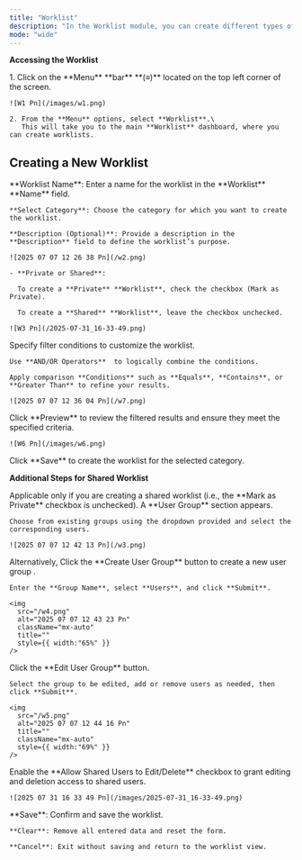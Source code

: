 ```yaml
---
title: "Worklist"
description: "In the Worklist module, you can create different types of worklists: Account Receivable, Coding, Credentialing, Coding Audit, and Facesheet. Each worklist type allows you to organize and streamline your tasks efficiently. Worklists created here will be reflected in their respective modules, ensuring seamless integration and easy access to your work items."
mode: "wide"
---
```


**Accessing the Worklist**

<Steps>
  <Step title="Navigate to the Worklist Section" icon="chevron-down">
    1. Click on the **Menu** **bar** **(≡)** located on the top left corner of the screen.

    ![W1 Pn](/images/w1.png)

    2. From the **Menu** options, select **Worklist**.\
       This will take you to the main **Worklist** dashboard, where you can create worklists.
  </Step>
</Steps>

## Creating a New Worklist

<Steps>
  <Step title="Enter Worklist Details">
    **Worklist Name**: Enter a name for the worklist in the **Worklist** **Name** field.

    **Select Category**: Choose the category for which you want to create the worklist.

    **Description (Optional)**: Provide a description in the **Description** field to define the worklist’s purpose.

    ![2025 07 07 12 26 38 Pn](/w2.png)

    - **Private or Shared**:

      To create a **Private** **Worklist**, check the checkbox (Mark as Private).

      To create a **Shared** **Worklist**, leave the checkbox unchecked.

    ![W3 Pn](/2025-07-31_16-33-49.png)
  </Step>
  <Step title="Define Filter Conditions">
    Specify filter conditions to customize the worklist.

    Use **AND/OR Operators**  to logically combine the conditions.

    Apply comparison **Conditions** such as **Equals**, **Contains**, or **Greater Than** to refine your results.

    ![2025 07 07 12 36 04 Pn](/w7.png)
  </Step>
  <Step title="Preview Worklist">
    Click **Preview** to review the filtered results and ensure they meet the specified criteria.

    ![W6 Pn](/images/w6.png)
  </Step>
  <Step title="Save Worklist">
    Click **Save** to create the worklist for the selected category.
  </Step>
</Steps>

**Additional Steps for Shared Worklist**

<Info>
  Applicable only if you are creating a shared worklist (i.e., the **Mark as Private** checkbox is unchecked).
</Info>

<Steps>
  <Step title="Select User Group">
    A **User Group** section appears.

    Choose from existing groups using the dropdown provided and select the corresponding users.

    ![2025 07 07 12 42 13 Pn](/w3.png)
  </Step>
  <Step title="Create a New User Group">
    Alternatively, Click the **Create User Group** button to create a new user group .

    Enter the **Group Name**, select **Users**, and click **Submit**.

    <img
      src="/w4.png"
      alt="2025 07 07 12 43 23 Pn"
      className="mx-auto"
      title=""
      style={{ width:"65%" }}
    />
  </Step>
  <Step title="Edit Existing User Group">
    Click the **Edit User Group** button.

    Select the group to be edited, add or remove users as needed, then click **Submit**.

    <img
      src="/w5.png"
      alt="2025 07 07 12 44 16 Pn"
      title=""
      className="mx-auto"
      style={{ width:"69%" }}
    />
  </Step>
  <Step title="Allow Shared Users to Edit/Delete">
    Enable the **Allow Shared Users to Edit/Delete** checkbox to grant editing and deletion access to shared users.

    ![2025 07 31 16 33 49 Pn](/images/2025-07-31_16-33-49.png)
  </Step>
</Steps>

<Steps>
  <Step title="Save or Cancel" icon="chevron-down">
    **Save**: Confirm and save the worklist.

    **Clear**: Remove all entered data and reset the form.

    **Cancel**: Exit without saving and return to the worklist view.
  </Step>
</Steps>